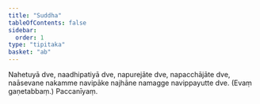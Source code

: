 ```yaml
---
title: "Suddha"
tableOfContents: false
sidebar:
  order: 1
type: "tipitaka"
basket: "ab"
---
```



<DynamicBreadcrumb />

<Division number="8">

<Paragraph number="2884">
Nahetuyā dve, naadhipatiyā dve, napurejāte dve, napacchājāte dve, naāsevane nakamme navipāke najhāne namagge navippayutte dve. (Evaṃ gaṇetabbaṃ.)

</Paragraph>
</Division>

<Paragraph number="2885" type="center">
Paccanīyaṃ.
</Paragraph>